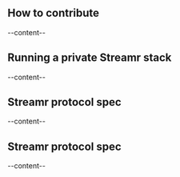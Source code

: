 


<section id="how-to-contribute">

## How to contribute
--content--

</section>
<section id="running-private-streamr-stack">

## Running a private Streamr stack
--content--

</section>
<section id="streamr-protocol-spec">

## Streamr protocol spec
--content--

</section>
<section id="streamr-protocol-spec">

## Streamr protocol spec
--content--

</section>